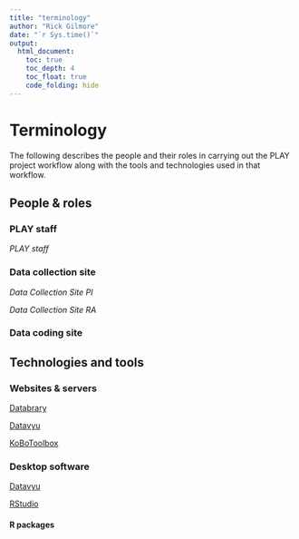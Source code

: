 ```yaml
---
title: "terminology"
author: "Rick Gilmore"
date: "`r Sys.time()`"
output: 
  html_document:
    toc: true
    toc_depth: 4
    toc_float: true
    code_folding: hide
---
```


# Terminology

The following describes the people and their roles in carrying out the PLAY project workflow along with the tools and technologies used in that workflow.

## People & roles

### PLAY staff

*PLAY staff*

### Data collection site

*Data Collection Site PI*

*Data Collection Site RA*

### Data coding site

## Technologies and tools

### Websites & servers

[Databrary](https://databrary.org)

[Datavyu](https://datavyu.org)

[KoBoToolbox](https://www.kobotoolbox.org)

### Desktop software

[Datavyu](https://datavyu.org)

[RStudio](https://rstudio.com)

#### R packages

